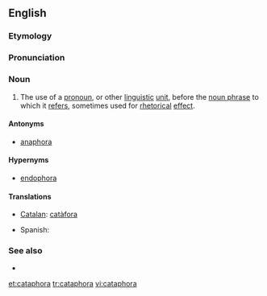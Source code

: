 ==English==
{{examples-right|examples=*He's going to get into a fight, John is.<br>*If you want to, you can do the dishes.<br>*He is the man of the hour. He needs no introduction. He is our next candidate for President. I give you Richard Nixon.}}
===Etymology===
{{rfe}}

===Pronunciation===
{{rfp}}

===Noun===
{{en-noun}}

# {{linguistics|rhetoric}} The use of a [[pronoun]], or other [[linguistic]] [[unit]], before the [[noun phrase]] to which it [[refers]], sometimes used for [[rhetorical]] [[effect]].

====Antonyms====
* [[anaphora]]

====Hypernyms====
* [[endophora]]

====Translations====
{{trans-top|referring to a noun that appears later}}
* [[Catalan]]: [[catàfora]] {{f}}
{{trans-mid}}
* Spanish: {{t+|es|catáfora|f}}
{{trans-bottom}}

===See also===
* {{pedia}}

[[et:cataphora]]
[[tr:cataphora]]
[[vi:cataphora]]